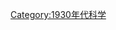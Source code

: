{{依分類劃分的年份
|m=1
|c=9
|d=3
|y=0
|cat=科學
|sortkey=科學
|in=
|parent=20世纪各年科学
}}
{{Commonscat|1930 in science}}
[[Category:1930年代科学|Category:1930年代科学]]